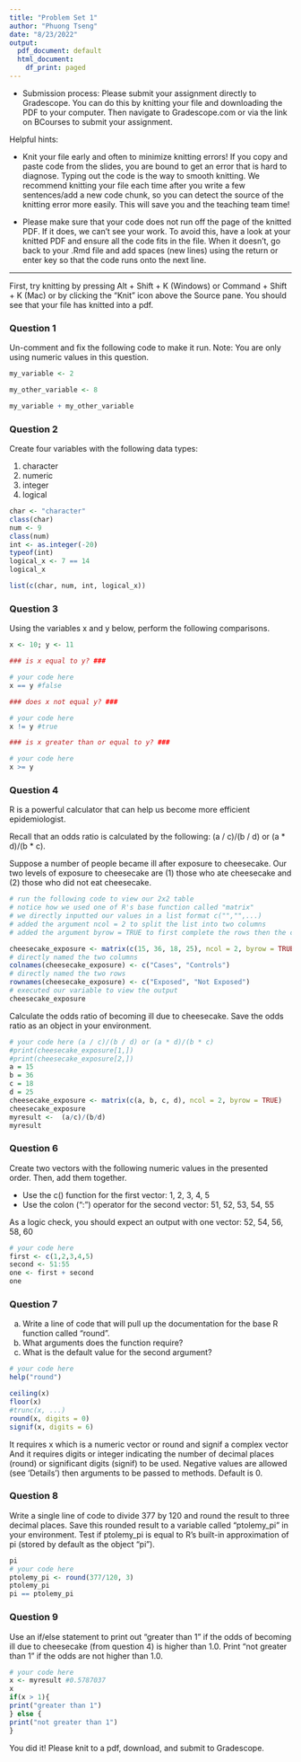```yaml
---
title: "Problem Set 1"
author: "Phuong Tseng"
date: "8/23/2022"
output:
  pdf_document: default
  html_document:
    df_print: paged
---
```


* Submission process: Please submit your assignment directly to Gradescope. You can do this by knitting your file and downloading the PDF to your computer. Then navigate to Gradescope.com or via the link on BCourses to submit your assignment. 

Helpful hints:

- Knit your file early and often to minimize knitting errors! If you copy and paste code from the slides, you are bound to get an error that is hard to diagnose. Typing out the code is the way to smooth knitting. We recommend knitting your file each time after you write a few sentences/add a new code chunk, so you can detect the source of the knitting error more easily. This will save you and the teaching team time!

- Please make sure that your code does not run off the page of the knitted PDF. If it does, we can't see your work. To avoid this, have a look at your knitted PDF and ensure all the code fits in the file. When it doesn't, go back to your .Rmd file and add spaces (new lines) using the return or enter key so that the code runs onto the next line.

--------------------------------------------------------------------------------
\newpage 

First, try knitting by pressing Alt + Shift + K (Windows) or Command + Shift + K (Mac) or by clicking the "Knit" icon above the Source pane. You should see that your file has knitted into a pdf.

### Question 1

Un-comment and fix the following code to make it run. Note: You are only using numeric values in this question.

```r
my_variable <- 2

my_other_variable <- 8

my_variable + my_other_variable
```

\newpage

### Question 2

Create four variables with the following data types:

  1. character
  2. numeric
  3. integer
  4. logical
  
```r
char <- "character"
class(char)
num <- 9
class(num)
int <- as.integer(-20)
typeof(int)
logical_x <- 7 == 14
logical_x

list(c(char, num, int, logical_x))

```

\newpage

### Question 3

Using the variables x and y below, perform the following comparisons.

```r
x <- 10; y <- 11

### is x equal to y? ###

# your code here
x == y #false

### does x not equal y? ###

# your code here
x != y #true

### is x greater than or equal to y? ###

# your code here
x >= y

```


\newpage

### Question 4

R is a powerful calculator that can help us become more efficient epidemiologist. 

Recall that an odds ratio is calculated by the following: (a / c)/(b / d) or (a * d)/(b * c). 

Suppose a number of people became ill after exposure to cheesecake. Our two levels of exposure to cheesecake are (1) those who ate cheesecake and (2) those who did not eat cheesecake. 

```r
# run the following code to view our 2x2 table
# notice how we used one of R's base function called "matrix"
# we directly inputted our values in a list format c("","",...) 
# added the argument ncol = 2 to split the list into two columns
# added the argument byrow = TRUE to first complete the rows then the columns

cheesecake_exposure <- matrix(c(15, 36, 18, 25), ncol = 2, byrow = TRUE)
# directly named the two columns
colnames(cheesecake_exposure) <- c("Cases", "Controls")
# directly named the two rows
rownames(cheesecake_exposure) <- c("Exposed", "Not Exposed")
# executed our variable to view the output
cheesecake_exposure
```

Calculate the odds ratio of becoming ill due to cheesecake. Save the odds ratio as an object in your environment.

```r
# your code here (a / c)/(b / d) or (a * d)/(b * c)
#print(cheesecake_exposure[1,])
#print(cheesecake_exposure[2,])
a = 15
b = 36
c = 18
d = 25
cheesecake_exposure <- matrix(c(a, b, c, d), ncol = 2, byrow = TRUE)
cheesecake_exposure
myresult <-  (a/c)/(b/d)
myresult
```

\newpage

### Question 6

Create two vectors with the following numeric values in the presented order. Then, add them together. 

- Use the c() function for the first vector: 1, 2, 3, 4, 5
- Use the colon (":") operator for the second vector: 51, 52, 53, 54, 55

As a logic check, you should expect an output with one vector: 52, 54, 56, 58, 60

```r
# your code here
first <- c(1,2,3,4,5)
second <- 51:55
one <- first + second
one
```

\newpage

### Question 7

(a) Write a line of code that will pull up the documentation for the base R function called "round". 
(b) What arguments does the function require? 
(c) What is the default value for the second argument? 

```r
# your code here
help("round")

ceiling(x)
floor(x)
#trunc(x, ...)
round(x, digits = 0)
signif(x, digits = 6)
```

It requires x which is a numeric vector or round and signif a complex vector
And it requires digits or integer indicating the number of decimal places (round) or significant digits (signif) to be used. Negative values are allowed (see ‘Details’) then arguments to be passed to methods. Default is 0.

### Question 8

Write a single line of code to divide 377 by 120 and round the result to three decimal places. Save this rounded result to a variable called "ptolemy_pi" in your environment. Test if ptolemy_pi is equal to R's built-in approximation of pi (stored by default as the object "pi").
```r
pi
# your code here
ptolemy_pi <- round(377/120, 3)
ptolemy_pi
pi == ptolemy_pi
```

\newpage

### Question 9
Use an if/else statement to print out "greater than 1" if the odds of becoming ill due to cheesecake (from question 4) is higher than 1.0. Print "not greater than 1" if the odds are not higher than 1.0.
```r
# your code here
x <- myresult #0.5787037
x
if(x > 1){
print("greater than 1")
} else {
print("not greater than 1")
}
```


You did it! Please knit to a pdf, download, and submit to Gradescope. 